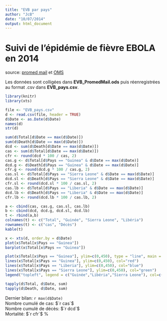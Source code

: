 ```yaml
---
title: "EVB par pays"
author: "JcB"
date: "10/07/2014"
output: html_document
---
```


Suivi de l'épidémie de fièvre EBOLA en 2014
===========================================

source: [promed mail](http://www.promedmail.org) et [OMS](http://who.int/csr/don/2014_07_15_ebola/en/)

Les données sont colligées dans __EVB_PromedMail.ods__ puis réenregistrées au format .csv dans __EVB_pays.csv__.

```r
library(knitr)
library(xts)

file <- "EVB_pays.csv"
d <- read.csv(file, header = TRUE)
d$Date <- as.Date(d$Date)
names(d)
str(d)
```

```r
sum(d$Total[d$Date == max(d$Date)])
sum(d$Death[d$Date == max(d$Date)])
dcd <- sum(d$Death[d$Date == max(d$Date)])
cas <- sum(d$Total[d$Date == max(d$Date)])
cfr <- round(dcd * 100 / cas, 2)
cas.g <- d$Total[d$Pays == "Guinea" & d$Date == max(d$Date)]
dcd.g <- d$Death[d$Pays == "Guinea" & d$Date == max(d$Date)]
cfr.g <- round(dcd.g * 100 / cas.g, 2)
cas.sl <- d$Total[d$Pays == "Sierra Leone" & d$Date == max(d$Date)]
dcd.sl <- d$Death[d$Pays == "Sierra Leone" & d$Date == max(d$Date)]
cfr.sl <- round(dcd.sl * 100 / cas.sl, 2)
cas.lb <- d$Total[d$Pays == "Liberia" & d$Date == max(d$Date)]
dcd.lb <- d$Death[d$Pays == "Liberia" & d$Date == max(d$Date)]
cfr.lb <- round(dcd.lb * 100 / cas.lb, 2)

a <- cbind(cas, cas.g, cas.sl, cas.lb)
b <- cbind(dcd, dcd.g, dcd.sl, dcd.lb)
t <- rbind(a,b)
colnames(t) <- c("Total", "Guinée", "Sierra Leone", "Libéria")
rownames(t) <- c("cas", "Décès")
kable(t)

x <- xts(d, order.by = d$Date)
plot(x$Total[x$Pays == "Guinea"])
barplot(x$Total[x$Pays == "Guinea"])

plot(x$Total[x$Pays == "Guinea"], ylim=c(0,450), type = "line", main = "Nombre cumulé de cas d'Ebola", ylab="nombre de cas")
lines(x$Total[x$Pays == "Guinea"], ylim=c(0,450), col="red")
lines(x$Total[x$Pays == "Liberia"], ylim=c(0,450), col="blue")
lines(x$Total[x$Pays == "Sierra Leone"], ylim=c(0,450), col="green")
legend("topleft", legend = c("Guinée","Libéria","Sierra Leone"), col=c("red","blue","green"), lty=1, lwd=2)

tapply(d$Total, d$Date, sum)
tapply(d$Death, d$Date, sum)

```
Dernier bilan: `r max(d$Date)`  
Nombre cumulé de cas: $`r cas`$  
Nombre cumulé de décès: $`r dcd`$  
Mortalité: $`r cfr`$ % 

